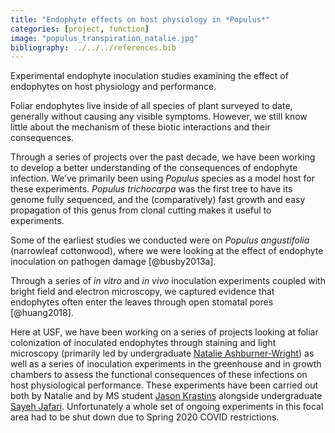 ```yaml
---
title: "Endophyte effects on host physiology in *Populus*"
categories: [project, function]
image: "populus_transpiration_natalie.jpg"
bibliography: ../../../references.bib
---
```


Experimental endophyte inoculation studies examining the effect of endophytes on host physiology and performance. 

Foliar endophytes live inside of all species of plant surveyed to date, generally without causing any visible symptoms. However, we still know little about the mechanism of these biotic interactions and their consequences. 

Through a series of projects over the past decade, we have been working to develop a better understanding of the consequences of endophyte infection. We've primarily been using *Populus* species as a model host for these experiments. *Populus trichocarpa* was the first tree to have its genome fully sequenced, and the (comparatively) fast growth and easy propagation of this genus from clonal cutting makes it useful to experiments.

Some of the earliest studies we conducted were on *Populus angustifolia* (narrowleaf cottonwood), where we were looking at the effect of endophyte inoculation on pathogen damage [@busby2013a].

Through a series of *in vitro* and *in vivo* inoculation experiments coupled with bright field and electron microscopy, we captured evidence that endophytes often enter the leaves through open stomatal pores [@huang2018].

Here at USF, we have been working on a series of projects looking at foliar colonization of inoculated endophytes through staining and light microscopy (primarily led by undergraduate [Natalie Ashburner-Wright](../../../people/ug/natalie_ashbuner_wright)) as well as a series of inoculation experiments in the greenhouse and in growth chambers to assess the functional consequences of these infections on host physiological performance. These experiments have been carried out both by Natalie and by MS student [Jason Krastins](../../../people/grad/jason_krastins) alongside undergraduate [Sayeh Jafari](../../../people/ug/sayeh_jafari). Unfortunately a whole set of ongoing experiments in this focal area had to be shut down due to Spring 2020 COVID restrictions. 

